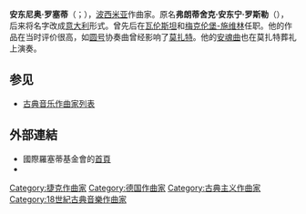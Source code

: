 {{Infobox classical
| 中文名       = 罗塞蒂
| 画像         = File:Antonio Rosetti by Heinrich Eduard von Wintter.jpg
| 附注         =      
| 原文名       = Antonio Rosetti{{it}}<br />František Antonín Rössler{{cs}}
| 国别         = 捷克   
| 出生日期     = 1750年
| 出生地       = 利托梅日采
| 逝世日期     = {{dda|1792|6|30|1750||}}
| 逝世地       = 路德维希鲁斯特
| 所属时期     = 古典主义
| 所属乐派     = 
| 擅长作品类型 = 管弦乐，室内乐
| 代表作       = 40余部交响曲，数十首协奏曲，大量各种体裁的室内乐
| 师从         = 
| 学生         = 
| 官方网站     = 
}}

'''安东尼奥·罗塞蒂'''（{{lang-it|Antonio Rosetti}}；{{bd|1750年||1792年|6月30日}}），[[波西米亚|波西米亚]]作曲家。原名'''弗朗蒂舍克·安东宁·罗斯勒'''（{{lang|cs|František Antonín Rössler}}），后来将名字改成[[意大利|意大利]]形式。曾先后在[[瓦伦斯坦|瓦伦斯坦]]和[[梅克伦堡-施维林|梅克伦堡-施维林]]任职。他的作品在当时评价很高，如[[圆号|圆号]]协奏曲曾经影响了[[莫扎特|莫扎特]]。他的[[安魂曲|安魂曲]]也在莫扎特葬礼上演奏。

== 参见 ==
{{Portal box|古典音樂}}
* [[古典音乐作曲家列表|古典音乐作曲家列表]]

== 外部連結 ==
* 國際羅塞蒂基金會的[http://www.rosetti.de/index_eng.html 首頁] {{Wayback|url=http://www.rosetti.de/index_eng.html |date=20220203144959 }}{{en}}
* {{IMSLP|id=Rosetti, Franz Anton}}

{{Authority control}}

{{DEFAULTSORT:Rosetti, Antonio}}
[[Category:捷克作曲家|Category:捷克作曲家]]
[[Category:德国作曲家|Category:德国作曲家]]
[[Category:古典主义作曲家|Category:古典主义作曲家]]
[[Category:18世紀古典音樂作曲家|Category:18世紀古典音樂作曲家]]